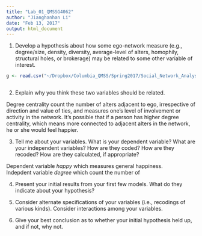 ```yaml
---
title: "Lab_01_QMSSG4062"
author: "Jianghanhan Li"
date: "Feb 13, 2017"
output: html_document
---
```


1. Develop a hypothesis about how some ego-network measure (e.g., degree/size, density, diversity, average-level of alters, homophily, structural holes, or brokerage) may be related to some other variable of interest. 


```r
g <- read.csv("~/Dropbox/Columbia_QMSS/Spring2017/Social_Network_Analysis/Data/gss-nets.csv", header = TRUE)

```

```r

```

2. Explain why you think these two variables should be related. 

Degree centrality count the number of alters adjacent to ego, irrespective of direction and value of ties, and measures one's level of involvement or activity in the network. It's possible that if a person has higher degree centrality, which means  more connected to adjacent alters in the network, he or she would feel happier. 

3. Tell me about your variables. What is your dependent variable? What are your independent variables? How are they coded? How are they recoded? How are they calculated, if appropriate? 

Dependent variable _happy_ which measures general happiness.  
Indepdent variable _degree_ which count the number of 

4. Present your initial results from your first few models. What do they indicate about your hypothesis? 

5. Consider alternate specifications of your variables (i.e., recodings of various kinds). Consider interactions among your variables. 

6. Give your best conclusion as to whether your initial hypothesis held up, and if not, why not. 